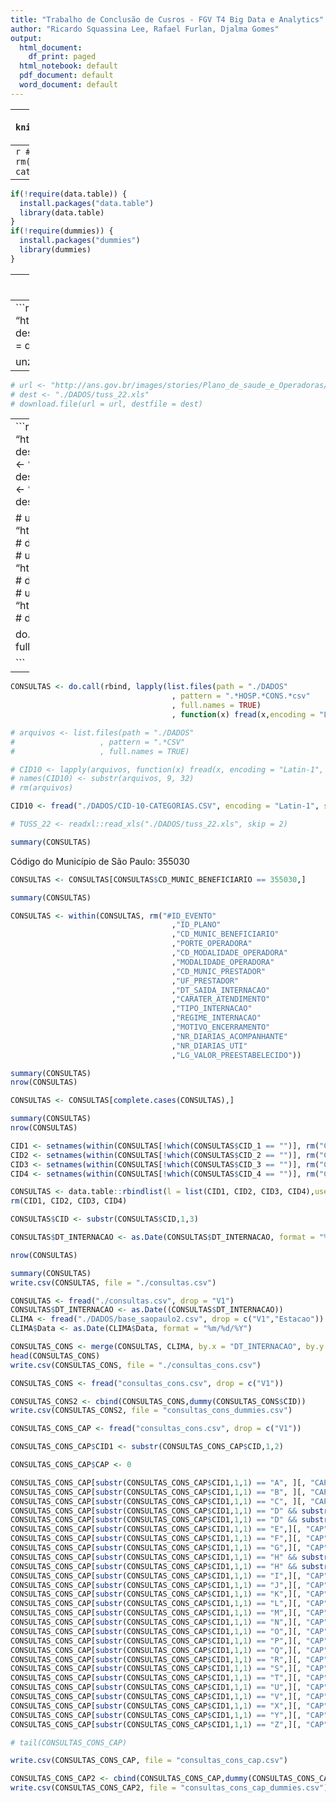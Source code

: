 ---
title: "Trabalho de Conclusão de Cusros - FGV T4 Big Data e Analytics"
author: "Ricardo Squassina Lee, Rafael Furlan, Djalma Gomes"
output:
  html_document:
    df_print: paged
  html_notebook: default
  pdf_document: default
  word_document: default
---

---
```{r setup, include=FALSE}
knitr::opts_chunk$set(echo = TRUE)
```


---
```{r Inicia Ambiente, message=FALSE, include=FALSE}
#Iniciando o ambiente
rm(list = ls())
cat("\014") 
setwd("./")
```

---
```{r Carrega bibliotecas necessarias, message=FALSE, warning=TRUE, include=FALSE}
if(!require(data.table)) {
  install.packages("data.table")
  library(data.table)
}
if(!require(dummies)) {
  install.packages("dummies")
  library(dummies)
}
```

---
```{r Preparando os diretórios}
if(!dir.exists("./DADOS_ZIP")){dir.create("./DADOS_ZIP")}
if(!dir.exists("./DADOS")){dir.create("./DADOS")}
```


---
```{r CID-10}
url <- "http://www.datasus.gov.br/cid10/V2008/downloads/CID10CSV.zip"
dest <- "./DADOS_ZIP/CID10CSV.zip"
download.file(url = url, destfile = dest)

unzip(dest, exdir = "./DADOS")
```

---
```{r TUSS}
# url <- "http://ans.gov.br/images/stories/Plano_de_saude_e_Operadoras/Area_do_consumidor/rol_tuss_rol_simplificado_rn305tuss_alterada_pela_rn_349_2014_ajustada_site_11-03-2015.xls"
# dest <- "./DADOS/tuss_22.xls"
# download.file(url = url, destfile = dest)
```


---
```{r Hospitalar SP, include=FALSE}
url <- "http://ftp.dadosabertos.ans.gov.br/FTP/PDA/TISS/HOSPITALAR/2015/SP.zip"
dest <- "./DADOS_ZIP/SP-H-2015.zip"
download.file(url = url, destfile = dest)
url <- "http://ftp.dadosabertos.ans.gov.br/FTP/PDA/TISS/HOSPITALAR/2016/SP.zip"
dest <- "./DADOS_ZIP/SP-H-2016.zip"
download.file(url = url, destfile = dest)
url <- "http://ftp.dadosabertos.ans.gov.br/FTP/PDA/TISS/HOSPITALAR/2017/SP.zip"
dest <- "./DADOS_ZIP/SP-H-2017.zip"
download.file(url = url, destfile = dest)

# url <- "http://ftp.dadosabertos.ans.gov.br/FTP/PDA/TISS/AMBULATORIAL/2015/SP.zip"
# dest <- "./DADOS_ZIP/SP-A-2015.zip"
# download.file(url = url, destfile = dest)
# url <- "http://ftp.dadosabertos.ans.gov.br/FTP/PDA/TISS/AMBULATORIAL/2016/SP.zip"
# dest <- "./DADOS_ZIP/SP-A-2016.zip"
# download.file(url = url, destfile = dest)
# url <- "http://ftp.dadosabertos.ans.gov.br/FTP/PDA/TISS/AMBULATORIAL/2017/SP.zip"
# dest <- "./DADOS_ZIP/SP-A-2017.zip"
# download.file(url = url, destfile = dest)

do.call(rbind, lapply(list.files(path = "./DADOS_ZIP"
                                 , pattern = "SP.*zip"
                                 , full.names = TRUE
                                 )
                      , function(x) unzip(x, exdir = "./DADOS")))

```


---
```{r read csv files - Hospital Consolidado SP e CID10, eval=FALSE, include=FALSE}
CONSULTAS <- do.call(rbind, lapply(list.files(path = "./DADOS"
                                    , pattern = ".*HOSP.*CONS.*csv"
                                    , full.names = TRUE)
                                    , function(x) fread(x,encoding = "Latin-1")))

# arquivos <- list.files(path = "./DADOS"
#                   , pattern = ".*CSV"
#                   , full.names = TRUE)

# CID10 <- lapply(arquivos, function(x) fread(x, encoding = "Latin-1", sep = ";"))
# names(CID10) <- substr(arquivos, 9, 32)
# rm(arquivos)

CID10 <- fread("./DADOS/CID-10-CATEGORIAS.CSV", encoding = "Latin-1", sep = ";")

# TUSS_22 <- readxl::read_xls("./DADOS/tuss_22.xls", skip = 2)


```

```{r}
summary(CONSULTAS)
```

Código do Município de São Paulo: 355030
```{r Selecionando apenas o municipio de São Paulo}
CONSULTAS <- CONSULTAS[CONSULTAS$CD_MUNIC_BENEFICIARIO == 355030,]
```


```{r}
summary(CONSULTAS)
```

```{r}
CONSULTAS <- within(CONSULTAS, rm("#ID_EVENTO"
                                    ,"ID_PLANO"
                                    ,"CD_MUNIC_BENEFICIARIO"
                                    ,"PORTE_OPERADORA"
                                    ,"CD_MODALIDADE_OPERADORA"
                                    ,"MODALIDADE_OPERADORA"
                                    ,"CD_MUNIC_PRESTADOR"
                                    ,"UF_PRESTADOR"
                                    ,"DT_SAIDA_INTERNACAO"
                                    ,"CARATER_ATENDIMENTO"
                                    ,"TIPO_INTERNACAO"
                                    ,"REGIME_INTERNACAO"
                                    ,"MOTIVO_ENCERRAMENTO" 
                                    ,"NR_DIARIAS_ACOMPANHANTE"
                                    ,"NR_DIARIAS_UTI"
                                    ,"LG_VALOR_PREESTABELECIDO"))

summary(CONSULTAS)
nrow(CONSULTAS)
```

```{r NA treatment}
CONSULTAS <- CONSULTAS[complete.cases(CONSULTAS),]

summary(CONSULTAS)
nrow(CONSULTAS)

```


```{r listing all the CIDs available in the datafram in a single column}
CID1 <- setnames(within(CONSULTAS[!which(CONSULTAS$CID_1 == "")], rm("CID_2","CID_3","CID_4")),"CID_1", "CID")
CID2 <- setnames(within(CONSULTAS[!which(CONSULTAS$CID_2 == "")], rm("CID_1","CID_3","CID_4")),"CID_2", "CID")
CID3 <- setnames(within(CONSULTAS[!which(CONSULTAS$CID_3 == "")], rm("CID_2","CID_1","CID_4")),"CID_3", "CID")
CID4 <- setnames(within(CONSULTAS[!which(CONSULTAS$CID_4 == "")], rm("CID_2","CID_3","CID_1")),"CID_4", "CID")

CONSULTAS <- data.table::rbindlist(l = list(CID1, CID2, CID3, CID4),use.names = TRUE)
rm(CID1, CID2, CID3, CID4)

CONSULTAS$CID <- substr(CONSULTAS$CID,1,3)

CONSULTAS$DT_INTERNACAO <- as.Date(CONSULTAS$DT_INTERNACAO, format = "%d/%m/%Y")

nrow(CONSULTAS)
```


```{r understanding the data  - HOSPITAL - SP - after NA treatment}
summary(CONSULTAS)
write.csv(CONSULTAS, file = "./consultas.csv")
```


```{r}
CONSULTAS <- fread("./consultas.csv", drop = "V1")
CONSULTAS$DT_INTERNACAO <- as.Date((CONSULTAS$DT_INTERNACAO))
CLIMA <- fread("./DADOS/base_saopaulo2.csv", drop = c("V1","Estacao"))
CLIMA$Data <- as.Date(CLIMA$Data, format = "%m/%d/%Y")
```


```{r}
CONSULTAS_CONS <- merge(CONSULTAS, CLIMA, by.x = "DT_INTERNACAO", by.y = "Data")
head(CONSULTAS_CONS)
write.csv(CONSULTAS_CONS, file = "./consultas_cons.csv")
```

```{r}

CONSULTAS_CONS <- fread("consultas_cons.csv", drop = c("V1"))

CONSULTAS_CONS2 <- cbind(CONSULTAS_CONS,dummy(CONSULTAS_CONS$CID))
write.csv(CONSULTAS_CONS2, file = "consultas_cons_dummies.csv")

```

```{r}
CONSULTAS_CONS_CAP <- fread("consultas_cons.csv", drop = c("V1"))

CONSULTAS_CONS_CAP$CID1 <- substr(CONSULTAS_CONS_CAP$CID,1,2)

CONSULTAS_CONS_CAP$CAP <- 0

CONSULTAS_CONS_CAP[substr(CONSULTAS_CONS_CAP$CID1,1,1) == "A", ][, "CAP"] <- 1
CONSULTAS_CONS_CAP[substr(CONSULTAS_CONS_CAP$CID1,1,1) == "B", ][, "CAP"] <- 1
CONSULTAS_CONS_CAP[substr(CONSULTAS_CONS_CAP$CID1,1,1) == "C", ][, "CAP"] <- 2
CONSULTAS_CONS_CAP[substr(CONSULTAS_CONS_CAP$CID1,1,1) == "D" && substr(CONSULTAS_CONS_CAP$CID1,2,1) < 5,][, "CAP"] <-2# < 5
CONSULTAS_CONS_CAP[substr(CONSULTAS_CONS_CAP$CID1,1,1) == "D" && substr(CONSULTAS_CONS_CAP$CID1,2,1) > 4,][, "CAP"] <-3 # > 4
CONSULTAS_CONS_CAP[substr(CONSULTAS_CONS_CAP$CID1,1,1) == "E",][, "CAP"] <-4
CONSULTAS_CONS_CAP[substr(CONSULTAS_CONS_CAP$CID1,1,1) == "F",][, "CAP"] <-5
CONSULTAS_CONS_CAP[substr(CONSULTAS_CONS_CAP$CID1,1,1) == "G",][, "CAP"] <-6
CONSULTAS_CONS_CAP[substr(CONSULTAS_CONS_CAP$CID1,1,1) == "H" && substr(CONSULTAS_CONS_CAP$CID1,2,1) < 6,][, "CAP"] <-7# < 6
CONSULTAS_CONS_CAP[substr(CONSULTAS_CONS_CAP$CID1,1,1) == "H" && substr(CONSULTAS_CONS_CAP$CID1,2,1) > 5,][, "CAP"] <-8# > 5
CONSULTAS_CONS_CAP[substr(CONSULTAS_CONS_CAP$CID1,1,1) == "I",][, "CAP"] <-9
CONSULTAS_CONS_CAP[substr(CONSULTAS_CONS_CAP$CID1,1,1) == "J",][, "CAP"] <-10
CONSULTAS_CONS_CAP[substr(CONSULTAS_CONS_CAP$CID1,1,1) == "K",][, "CAP"] <-11
CONSULTAS_CONS_CAP[substr(CONSULTAS_CONS_CAP$CID1,1,1) == "L",][, "CAP"] <-12
CONSULTAS_CONS_CAP[substr(CONSULTAS_CONS_CAP$CID1,1,1) == "M",][, "CAP"] <-13
CONSULTAS_CONS_CAP[substr(CONSULTAS_CONS_CAP$CID1,1,1) == "N",][, "CAP"] <-14
CONSULTAS_CONS_CAP[substr(CONSULTAS_CONS_CAP$CID1,1,1) == "O",][, "CAP"] <-15
CONSULTAS_CONS_CAP[substr(CONSULTAS_CONS_CAP$CID1,1,1) == "P",][, "CAP"] <-16
CONSULTAS_CONS_CAP[substr(CONSULTAS_CONS_CAP$CID1,1,1) == "Q",][, "CAP"] <-17
CONSULTAS_CONS_CAP[substr(CONSULTAS_CONS_CAP$CID1,1,1) == "R",][, "CAP"] <-18
CONSULTAS_CONS_CAP[substr(CONSULTAS_CONS_CAP$CID1,1,1) == "S",][, "CAP"] <-19
CONSULTAS_CONS_CAP[substr(CONSULTAS_CONS_CAP$CID1,1,1) == "T",][, "CAP"] <-19
CONSULTAS_CONS_CAP[substr(CONSULTAS_CONS_CAP$CID1,1,1) == "U",][, "CAP"] <-22
CONSULTAS_CONS_CAP[substr(CONSULTAS_CONS_CAP$CID1,1,1) == "V",][, "CAP"] <-20
CONSULTAS_CONS_CAP[substr(CONSULTAS_CONS_CAP$CID1,1,1) == "X",][, "CAP"] <-20
CONSULTAS_CONS_CAP[substr(CONSULTAS_CONS_CAP$CID1,1,1) == "Y",][, "CAP"] <-20
CONSULTAS_CONS_CAP[substr(CONSULTAS_CONS_CAP$CID1,1,1) == "Z",][, "CAP"] <-21

# tail(CONSULTAS_CONS_CAP)

write.csv(CONSULTAS_CONS_CAP, file = "consultas_cons_cap.csv")

```


```{r}
CONSULTAS_CONS_CAP2 <- cbind(CONSULTAS_CONS_CAP,dummy(CONSULTAS_CONS_CAP$CAP))
write.csv(CONSULTAS_CONS_CAP2, file = "consultas_cons_cap_dummies.csv")

```
